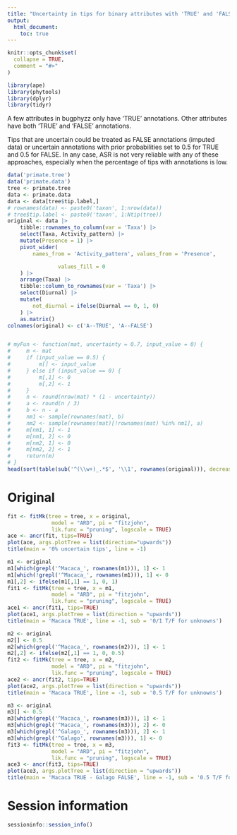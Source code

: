 ```yaml
---
title: "Uncertainty in tips for binary attributes with 'TRUE' and 'FALSE' annotations"
output:
  html_document:
    toc: true
---
```


```r
knitr::opts_chunk$set(
  collapse = TRUE,
  comment = "#>"
)
```

```r
library(ape)
library(phytools)
library(dplyr)
library(tidyr)
```

A few attributes in bugphyzz only have 'TRUE' annotations.
Other attributes have both 'TRUE' and 'FALSE' annotations.

Tips that are uncertain could be treated as FALSE annotations (imputed data) or 
uncertain annotations with prior probabilities set to 0.5 for TRUE and 0.5 for
FALSE. In any case, ASR is not very reliable with any of these approaches,
especially when the percentage of tips with annotations is low.

```r
data('primate.tree')
data('primate.data')
tree <- primate.tree
data <- primate.data
data <- data[tree$tip.label,]
# rownames(data) <- paste0('taxon', 1:nrow(data))
# tree$tip.label <- paste0('taxon', 1:Ntip(tree))
original <- data |>
    tibble::rownames_to_column(var = 'Taxa') |>
    select(Taxa, Activity_pattern) |>
    mutate(Presence = 1) |>
    pivot_wider(
        names_from = 'Activity_pattern', values_from = 'Presence',

                values_fill = 0
    ) |>
    arrange(Taxa) |>
    tibble::column_to_rownames(var = 'Taxa') |>
    select(Diurnal) |> 
    mutate(
        not_diurnal = ifelse(Diurnal == 0, 1, 0)
    ) |> 
    as.matrix()
colnames(original) <- c('A--TRUE', 'A--FALSE')


# myFun <- function(mat, uncertainty = 0.7, input_value = 0) {
#     m <- mat
#     if (input_value == 0.5) {
#         m[] <- input_value
#     } else if (input_value == 0) {
#         m[,1] <- 0
#         m[,2] <- 1
#     }
#     n <- round(nrow(mat) * (1 - uncertainty))
#     a <- round(n / 3)
#     b <- n - a
#     nm1 <- sample(rownames(mat), b)
#     nm2 <- sample(rownames(mat)[!rownames(mat) %in% nm1], a)
#     m[nm1, 1] <- 1
#     m[nm1, 2] <- 0
#     m[nm2, 1] <- 0
#     m[nm2, 2] <- 1
#     return(m)
# }
head(sort(table(sub('^(\\w+)_.*$', '\\1', rownames(original))), decreasing = TRUE))
```


# Original

```r
fit <- fitMk(tree = tree, x = original,
              model = "ARD", pi = "fitzjohn",
              lik.func = "pruning", logscale = TRUE)
ace <- ancr(fit, tips=TRUE)
plot(ace, args.plotTree = list(direction="upwards"))
title(main = '0% uncertain tips', line = -1)
```


```r
m1 <- original
m1[which(grepl('^Macaca_', rownames(m1))), 1] <- 1
m1[which(!grepl('^Macaca_', rownames(m1))), 1] <- 0
m1[,2] <- ifelse(m1[,1] == 1, 0, 1)
fit1 <- fitMk(tree = tree, x = m1,
              model = "ARD", pi = "fitzjohn",
              lik.func = "pruning", logscale = TRUE)
ace1 <- ancr(fit1, tips=TRUE)
plot(ace1, args.plotTree = list(direction = "upwards"))
title(main = 'Macaca TRUE', line = -1, sub = '0/1 T/F for unknowns')
```

```r
m2 <- original
m2[] <- 0.5
m2[which(grepl('^Macaca_', rownames(m2))), 1] <- 1
m2[,2] <- ifelse(m2[,1] == 1, 0, 0.5)
fit2 <- fitMk(tree = tree, x = m2,
              model = "ARD", pi = "fitzjohn",
              lik.func = "pruning", logscale = TRUE)
ace2 <- ancr(fit2, tips=TRUE)
plot(ace2, args.plotTree = list(direction = "upwards"))
title(main = 'Macaca TRUE', line = -1, sub = '0.5 T/F for unknowns')
```


```r
m3 <- original
m3[] <- 0.5
m3[which(grepl('^Macaca_', rownames(m3))), 1] <- 1
m3[which(grepl('^Macaca_', rownames(m3))), 2] <- 0
m3[which(grepl('^Galago_', rownames(m3))), 2] <- 1
m3[which(grepl('^Galago', rownames(m3))), 1] <- 0
fit3 <- fitMk(tree = tree, x = m3,
              model = "ARD", pi = "fitzjohn",
              lik.func = "pruning", logscale = TRUE)
ace3 <- ancr(fit3, tips=TRUE)
plot(ace3, args.plotTree = list(direction = "upwards"))
title(main = 'Macaca TRUE - Galago FALSE', line = -1, sub = '0.5 T/F for unknowns')
```


# Session information

```r
sessioninfo::session_info()
```

